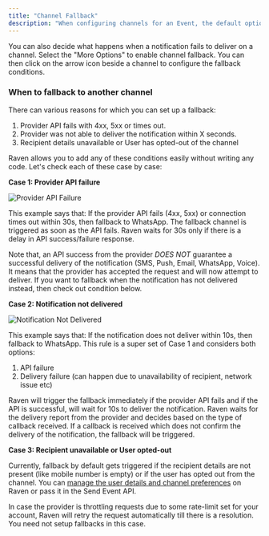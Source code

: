 ```yaml
---
title: "Channel Fallback"
description: "When configuring channels for an Event, the default option shows the channels to which the notifications will go first"
---
```


You can also decide what happens when a notification fails to deliver on a channel. Select the "More Options" to enable
channel fallback. You can then click on the arrow icon beside a channel to
configure the fallback conditions.

### When to fallback to another channel

There can various reasons for which you can set up a fallback:

1. Provider API fails with 4xx, 5xx or times out.
2. Provider was not able to deliver the notification within X seconds.
3. Recipient details unavailable or User has opted-out of the channel

Raven allows you to add any of these conditions easily without writing any code.
Let's check each of these case by case:

**Case 1: Provider API failure**

![Provider API Failure](/images/add-fallback.png)

This example says that: If the provider API fails (4xx, 5xx) or connection times
out within 30s, then fallback to WhatsApp. The fallback channel is triggered as
soon as the API fails. Raven waits for 30s only if there is a delay in API
success/failure response.

Note that, an API success from the provider _DOES NOT_ guarantee a successful
delivery of the notification (SMS, Push, Email, WhatsApp, Voice). It means that
the provider has accepted the request and will now attempt to deliver. If you
want to fallback when the notification has not delivered instead, then check out
condition below.

**Case 2: Notification not delivered**

![Notification Not Delivered](/images/add-fallback2.png)

This example says that: If the notification does not deliver within 10s, then
fallback to WhatsApp. This rule is a super set of Case 1 and considers both
options:

1. API failure
2. Delivery failure (can happen due to unavailability of recipient, network
   issue etc)

Raven will trigger the fallback immediately if the provider API fails and if the
API is successful, will wait for 10s to deliver the notification. Raven waits
for the delivery report from the provider and decides based on the type of
callback received. If a callback is received which does not confirm the delivery
of the notification, the fallback will be triggered.

**Case 3: Recipient unavailable or User opted-out**

Currently, fallback by default gets triggered if the recipient details are not
present (like mobile number is empty) or if the user has opted out from the
channel. You can
[manage the user details and channel preferences](/platform/users) on Raven or
pass it in the Send Event API.

<Note>
  In case the provider is throttling requests due to some rate-limit set for
  your account, Raven will retry the request automatically till there is a
  resolution. You need not setup fallbacks in this case.
</Note>
